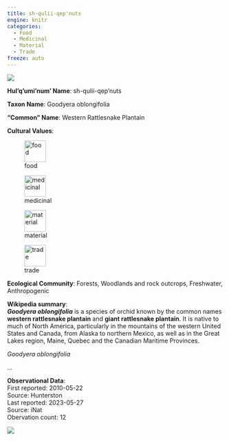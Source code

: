 ```yaml
---
title: sh-qulii-qep'nuts
engine: knitr
categories:
  - Food
  - Medicinal
  - Material
  - Trade
freeze: auto
---
```

![](https://inaturalist-open-data.s3.amazonaws.com/photos/12879824/medium.jpeg){fig-alt="sh-qulii-qep'nuts - Western Rattlesnake Plantain"}

**Hul'q'umi'num' Name**: sh-qulii-qep'nuts

**Taxon Name**: Goodyera oblongifolia

**"Common" Name**: Western Rattlesnake Plantain

**Cultural Values**:  

::: {layout-nrow=1 style="width:60%"}
![food](/files/food.svg){width=50px}

![medicinal](/files/medicinal.svg){width=50px}

![material](/files/material.svg){width=50px}

![trade](/files/trade.svg){width=50px}
:::

**Ecological Community**: Forests, Woodlands and rock outcrops, Freshwater, Anthropogenic

**Wikipedia summary**:  
<i><b>Goodyera oblongifolia</b></i> is a species of orchid known by the common names <b>western rattlesnake plantain</b> and <b>giant rattlesnake plantain</b>. It is native to much of North America, particularly in the mountains of the western United States and Canada, from Alaska to northern Mexico, as well as in the Great Lakes region, Maine, Quebec and the Canadian Maritime Provinces.</p><p><i>Goodyera oblongifolia</i></p>...

**Observational Data**:   
First reported: 2010-05-22  
Source: Hunterston  
Last reported: 2023-05-27  
Source: iNat  
Obervation count: 12

![](community_dist.png)
